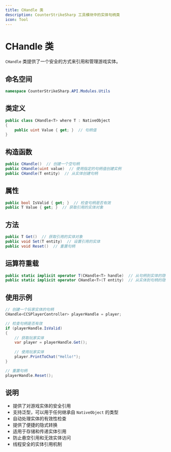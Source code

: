 ```yaml
---
title: CHandle 类
description: CounterStrikeSharp 工具模块中的实体句柄类
icon: Tool
---
```


# CHandle 类

`CHandle` 类提供了一个安全的方式来引用和管理游戏实体。

## 命名空间

```csharp
namespace CounterStrikeSharp.API.Modules.Utils
```

## 类定义

```csharp
public class CHandle<T> where T : NativeObject
{
    public uint Value { get; }  // 句柄值
}
```

## 构造函数

```csharp
public CHandle()  // 创建一个空句柄
public CHandle(uint value)  // 使用指定的句柄值创建实例
public CHandle(T entity)  // 从实体创建句柄
```

## 属性

```csharp
public bool IsValid { get; }  // 检查句柄是否有效
public T Value { get; }  // 获取引用的实体对象
```

## 方法

```csharp
public T Get()  // 获取引用的实体对象
public void Set(T entity)  // 设置引用的实体
public void Reset()  // 重置句柄
```

## 运算符重载

```csharp
public static implicit operator T(CHandle<T> handle)  // 从句柄到实体的隐式转换
public static implicit operator CHandle<T>(T entity)  // 从实体到句柄的隐式转换
```

## 使用示例

```csharp
// 创建一个玩家实体的句柄
CHandle<CCSPlayerController> playerHandle = player;

// 检查句柄是否有效
if (playerHandle.IsValid)
{
    // 获取玩家实体
    var player = playerHandle.Get();
    
    // 使用玩家实体
    player.PrintToChat("Hello!");
}

// 重置句柄
playerHandle.Reset();
```

## 说明

- 提供了对游戏实体的安全引用
- 支持泛型，可以用于任何继承自 `NativeObject` 的类型
- 自动处理实体的有效性检查
- 提供了便捷的隐式转换
- 适用于存储和传递实体引用
- 防止悬空引用和无效实体访问
- 线程安全的实体引用机制 